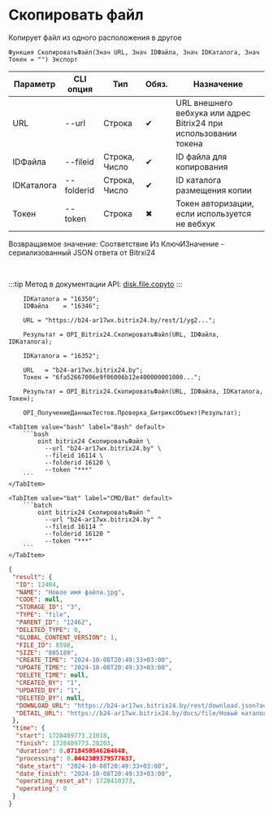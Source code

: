 ﻿---
sidebar_position: 8
---


# Скопировать файл
 Копирует файл из одного расположения в другое



`Функция СкопироватьФайл(Знач URL, Знач IDФайла, Знач IDКаталога, Знач Токен = "") Экспорт`

  | Параметр | CLI опция | Тип | Обяз. | Назначение |
  |-|-|-|-|-|
  | URL | --url | Строка | &#x2714; | URL внешнего вебхука или адрес Bitrix24 при использовании токена |
  | IDФайла | --fileid | Строка, Число | &#x2714; | ID файла для копирования |
  | IDКаталога | --folderid | Строка, Число | &#x2714; | ID каталога размещения копии |
  | Токен | --token | Строка | &#x2716; | Токен авторизации, если используется не вебхук |

  
  Возвращаемое значение:   Соответствие Из КлючИЗначение - сериализованный JSON ответа от Bitrxi24

<br/>

:::tip
Метод в документации API: [disk.file.copyto](https://dev.1c-bitrix.ru/rest_help/disk/file/disk_file_copyto.php)
:::
<br/>


```bsl title="Пример использования для 1С:Предприятие/OneScript"
    IDКаталога = "16350";
    IDФайла    = "16346";

    URL = "https://b24-ar17wx.bitrix24.by/rest/1/yg2...";

    Результат = OPI_Bitrix24.СкопироватьФайл(URL, IDФайла, IDКаталога);

    IDКаталога = "16352";

    URL   = "b24-ar17wx.bitrix24.by";
    Токен = "6fa52667006e9f06006b12e400000001000...";

    Результат = OPI_Bitrix24.СкопироватьФайл(URL, IDФайла, IDКаталога, Токен);

    OPI_ПолучениеДанныхТестов.Проверка_БитриксОбъект(Результат);
```
    

 <Tabs>
  
    <TabItem value="bash" label="Bash" default>
        ```bash
            oint bitrix24 СкопироватьФайл \
              --url "b24-ar17wx.bitrix24.by" \
              --fileid 16114 \
              --folderid 16120 \
              --token "***"
        ```
    </TabItem>
  
    <TabItem value="bat" label="CMD/Bat" default>
        ```batch
            oint bitrix24 СкопироватьФайл ^
              --url "b24-ar17wx.bitrix24.by" ^
              --fileid 16114 ^
              --folderid 16120 ^
              --token "***"
        ```
    </TabItem>
</Tabs>


```json title="Результат"
{
 "result": {
  "ID": 12484,
  "NAME": "Новое имя файла.jpg",
  "CODE": null,
  "STORAGE_ID": "3",
  "TYPE": "file",
  "PARENT_ID": "12462",
  "DELETED_TYPE": 0,
  "GLOBAL_CONTENT_VERSION": 1,
  "FILE_ID": 8598,
  "SIZE": "805189",
  "CREATE_TIME": "2024-10-08T20:49:33+03:00",
  "UPDATE_TIME": "2024-10-08T20:49:33+03:00",
  "DELETE_TIME": null,
  "CREATED_BY": "1",
  "UPDATED_BY": "1",
  "DELETED_BY": null,
  "DOWNLOAD_URL": "https://b24-ar17wx.bitrix24.by/rest/download.json?auth=717e0567006e9f06006b12e400000001000007c2ebc8f80264531d4fc09a27052a7fe2&token=disk%7CaWQ9MTI0ODQmXz1uNkFDQjEzNnJuQmdUTTkxNlpZZzE4N1EyZUdYdE5JMg%3D%3D%7CImRvd25sb2FkfGRpc2t8YVdROU1USTBPRFFtWHoxdU5rRkRRakV6Tm5KdVFtZFVUVGt4TmxwWlp6RTROMUV5WlVkWWRFNUpNZz09fDcxN2UwNTY3MDA2ZTlmMDYwMDZiMTJlNDAwMDAwMDAxMDAwMDA3YzJlYmM4ZjgwMjY0NTMxZDRmYzA5YTI3MDUyYTdmZTIi.ZeAHzFtTcRsIkgtqey2s0t5x8%2BFVRBLsOfNdWxq%2FnVs%3D",
  "DETAIL_URL": "https://b24-ar17wx.bitrix24.by/docs/file/Новый каталог/Новое имя файла.jpg"
 },
 "time": {
  "start": 1728409773.21018,
  "finish": 1728409773.28203,
  "duration": 0.0718450546264648,
  "processing": 0.0442309379577637,
  "date_start": "2024-10-08T20:49:33+03:00",
  "date_finish": "2024-10-08T20:49:33+03:00",
  "operating_reset_at": 1728410373,
  "operating": 0
 }
}
```

